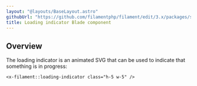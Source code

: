 ```yaml
---
layout: "@layouts/BaseLayout.astro"
githubUrl: "https://github.com/filamentphp/filament/edit/3.x/packages/support/docs/09-blade-components/02-loading-indicator.md"
title: Loading indicator Blade component
---
```


## Overview

The loading indicator is an animated SVG that can be used to indicate that something is in progress:

```blade
<x-filament::loading-indicator class="h-5 w-5" />
```
